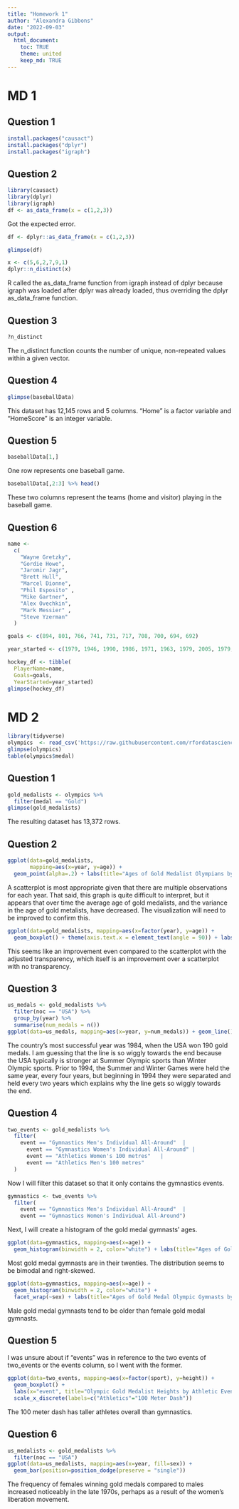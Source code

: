 ```yaml
---
title: "Homework 1"
author: "Alexandra Gibbons"
date: "2022-09-03"
output: 
  html_document:
    toc: TRUE
    theme: united
    keep_md: TRUE
---
```


# MD 1

## Question 1

```r
install.packages("causact")
install.packages("dplyr")
install.packages("igraph")
```

## Question 2

```r
library(causact)
library(dplyr)
library(igraph)
df <- as_data_frame(x = c(1,2,3))
```

Got the expected error.

```r
df <- dplyr::as_data_frame(x = c(1,2,3))
```

```r
glimpse(df)
```

```r
x <- c(5,6,2,7,9,1)
dplyr::n_distinct(x)
```

R called the as_data_frame function from igraph instead of dplyr because igraph was loaded after dplyr was already loaded, thus overriding the dplyr as_data_frame function.

## Question 3

```r
?n_distinct
```

The n_distinct function counts the number of unique, non-repeated values within a given vector.

## Question 4

```r
glimpse(baseballData)
```

This dataset has 12,145 rows and 5 columns. "Home" is a factor variable and "HomeScore" is an integer variable.

## Question 5

```r
baseballData[1,]
```

One row represents one baseball game.

```r
baseballData[,2:3] %>% head()
```

These two columns represent the teams (home and visitor) playing in the baseball game.

## Question 6

```r
name <-
  c(
    "Wayne Gretzky",
    "Gordie Howe",
    "Jaromir Jagr",
    "Brett Hull",
    "Marcel Dionne",
    "Phil Esposito" ,
    "Mike Gartner",
    "Alex Ovechkin",
    "Mark Messier" ,
    "Steve Yzerman"
  )

goals <- c(894, 801, 766, 741, 731, 717, 708, 700, 694, 692)

year_started <- c(1979, 1946, 1990, 1986, 1971, 1963, 1979, 2005, 1979, 1983)

hockey_df <- tibble(
  PlayerName=name, 
  Goals=goals, 
  YearStarted=year_started)
glimpse(hockey_df)
```

# MD 2

```r
library(tidyverse)
olympics  <- read_csv('https://raw.githubusercontent.com/rfordatascience/tidytuesday/master/data/2021/2021-07-27/olympics.csv')
glimpse(olympics)
table(olympics$medal)
```

## Question 1

```r
gold_medalists <- olympics %>% 
  filter(medal == "Gold")
glimpse(gold_medalists)
```

The resulting dataset has 13,372 rows.

## Question 2

```r
ggplot(data=gold_medalists, 
       mapping=aes(x=year, y=age)) +
  geom_point(alpha=.2) + labs(title="Ages of Gold Medalist Olympians by Year")
```

A scatterplot is most appropriate given that there are multiple observations for each year. That said, this graph is quite difficult to interpret, but it appears that over time the average age of gold medalists, and the variance in the age of gold metalists, have decreased. The visualization will need to be improved to confirm this.

```r
ggplot(data=gold_medalists, mapping=aes(x=factor(year), y=age)) +
  geom_boxplot() + theme(axis.text.x = element_text(angle = 90)) + labs(x="year", title="Ages of Gold Medalist Olympians by Year")
```

This seems like an improvement even compared to the scatterplot with the adjusted transparency, which itself is an improvement over a scatterplot with no transparency. 

## Question 3

```r
us_medals <- gold_medalists %>% 
  filter(noc == "USA") %>% 
  group_by(year) %>% 
  summarise(num_medals = n())
ggplot(data=us_medals, mapping=aes(x=year, y=num_medals)) + geom_line() + labs(x="number of gold medals", title="Number of USA Olympic Gold Medals by Year")
```

The country's most successful year was 1984, when the USA won 190 gold medals. I am guessing that the line is so wiggly towards the end because the USA typically is stronger at Summer Olympic sports than Winter Olympic sports. Prior to 1994, the Summer and Winter Games were held the same year, every four years, but beginning in 1994 they were separated and held every two years which explains why the line gets so wiggly towards the end.

## Question 4

```r
two_events <- gold_medalists %>%
  filter(
    event == "Gymnastics Men's Individual All-Around"  |
      event == "Gymnastics Women's Individual All-Around" |
      event == "Athletics Women's 100 metres"   |
      event == "Athletics Men's 100 metres"
  ) 
```

Now I will filter this dataset so that it only contains the gymnastics events.

```r
gymnastics <- two_events %>% 
  filter(
    event == "Gymnastics Men's Individual All-Around"  |
    event == "Gymnastics Women's Individual All-Around")
```

Next, I will create a histogram of the gold medal gymnasts' ages.

```r
ggplot(data=gymnastics, mapping=aes(x=age)) +
  geom_histogram(binwidth = 2, color="white") + labs(title="Ages of Gold Medal Olympic Gymnasts, 1900-2016")
```

Most gold medal gymnasts are in their twenties. The distribution seems to be bimodal and right-skewed.


```r
ggplot(data=gymnastics, mapping=aes(x=age)) +
  geom_histogram(binwidth = 2, color="white") +
  facet_wrap(~sex) + labs(title="Ages of Gold Medal Olympic Gymnasts by Gender, 1900-2016")
```

Male gold medal gymnasts tend to be older than female gold medal gymnasts.

## Question 5

I was unsure about if "events" was in reference to the two events of two_events or the events column, so I went with the former.

```r
ggplot(data=two_events, mapping=aes(x=factor(sport), y=height)) +
  geom_boxplot() + 
  labs(x="event", title="Olympic Gold Medalist Heights by Athletic Event") + 
  scale_x_discrete(labels=c("Athletics"="100 Meter Dash"))
```

The 100 meter dash has taller athletes overall than  gymnastics.

## Question 6
```r
us_medalists <- gold_medalists %>% 
  filter(noc == "USA")
ggplot(data=us_medalists, mapping=aes(x=year, fill=sex)) +
  geom_bar(position=position_dodge(preserve = "single"))
```

The frequency of females winning gold medals compared to males increased noticeably in the late 1970s, perhaps as a result of the women's liberation movement.